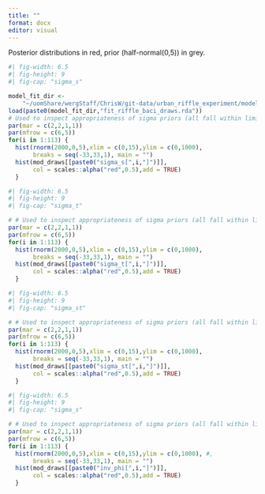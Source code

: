 ```yaml
---
title: ""
format: docx
editor: visual
---
```


Posterior distributions in red, prior (half-normal(0,5)) in grey.

```r
#| fig-width: 6.5
#| fig-height: 9
#| fig-cap: "sigma_s"

model_fit_dir <-
    "~/uomShare/wergStaff/ChrisW/git-data/urban_riffle_experiment/model_fits/"
load(paste0(model_fit_dir,"fit_riffle_baci_draws.rda"))
# Used to inspect appropriateness of sigma priors (all fall within limits of normal(0,2))
par(mar = c(2,2,1,1))
par(mfrow = c(6,5))
for(i in 1:113) {
  hist(rnorm(2000,0,5),xlim = c(0,15),ylim = c(0,1000),
       breaks = seq(-33,33,1), main = "")
  hist(mod_draws[[paste0("sigma_s[",i,"]")]], 
       col = scales::alpha("red",0.5),add = TRUE)
  }
```

```r
#| fig-width: 6.5
#| fig-height: 9
#| fig-cap: "sigma_t"

# # Used to inspect appropriateness of sigma priors (all fall within limits of normal(0,2))
par(mar = c(2,2,1,1))
par(mfrow = c(6,5))
for(i in 1:113) {
  hist(rnorm(2000,0,5),xlim = c(0,15),ylim = c(0,1000),
       breaks = seq(-33,33,1), main = "")
  hist(mod_draws[[paste0("sigma_t[",i,"]")]], 
       col = scales::alpha("red",0.5),add = TRUE)
  }
```

```r
#| fig-width: 6.5
#| fig-height: 9
#| fig-cap: "sigma_st"

# # Used to inspect appropriateness of sigma priors (all fall within limits of normal(0,2))
par(mar = c(2,2,1,1))
par(mfrow = c(6,5))
for(i in 1:113) {
  hist(rnorm(2000,0,5),xlim = c(0,15),ylim = c(0,1000),
       breaks = seq(-33,33,1), main = "")
  hist(mod_draws[[paste0("sigma_st[",i,"]")]], 
       col = scales::alpha("red",0.5),add = TRUE)
  }
```

```r
#| fig-width: 6.5
#| fig-height: 9
#| fig-cap: "sigma_s"

# # Used to inspect appropriateness of sigma priors (all fall within limits of normal(0,2))
par(mar = c(2,2,1,1))
par(mfrow = c(6,5))
for(i in 1:113) {
  hist(rnorm(2000,0,5),xlim = c(0,15),ylim = c(0,1000), #, 
       breaks = seq(-33,33,1), main = "")
  hist(mod_draws[[paste0("inv_phi[",i,"]")]], 
       col = scales::alpha("red",0.5),add = TRUE)
  }
```